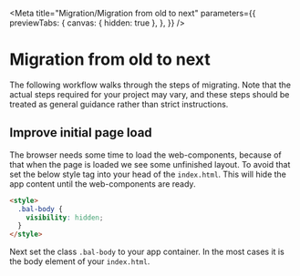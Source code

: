 
<Meta
  title="Migration/Migration from old to next"
  parameters={{
    previewTabs: {
      canvas: { hidden: true },
    },
  }}
/>

# Migration from old to next

The following workflow walks through the steps of migrating.
Note that the actual steps required for your project may vary, and these steps should be treated as general guidance rather than strict instructions.

## Improve initial page load

The browser needs some time to load the web-components, because of that when the page is loaded we see some unfinished layout.
To avoid that set the below style tag into your head of the `index.html`. This will hide the app content until the web-components are ready.

```html
<style>
  .bal-body {
    visibility: hidden;
  }
</style>
```

Next set the class `.bal-body` to your app container. In the most cases it is the body element of your `index.html`.

<bal-doc-github link="/stories/migration/99-migration-from-old-to-next.stories.mdx"></bal-doc-github>
